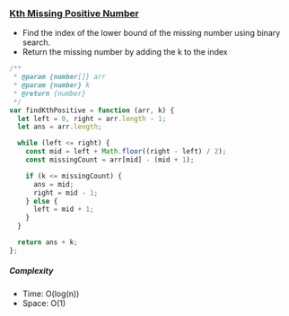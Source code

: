 ### [Kth Missing Positive Number](https://leetcode.com/problems/kth-missing-positive-number/description/)

- Find the index of the lower bound of the missing number using binary search.
- Return the missing number by adding the k to the index

```js copy
/**
 * @param {number[]} arr
 * @param {number} k
 * @return {number}
 */
var findKthPositive = function (arr, k) {
  let left = 0, right = arr.length - 1;
  let ans = arr.length;

  while (left <= right) {
    const mid = left + Math.floor((right - left) / 2);
    const missingCount = arr[mid] - (mid + 1);

    if (k <= missingCount) {
      ans = mid;
      right = mid - 1;
    } else {
      left = mid + 1;
    }
  }

  return ans + k;
};
```

##### Complexity

- Time: O(log(n))
- Space: O(1)
